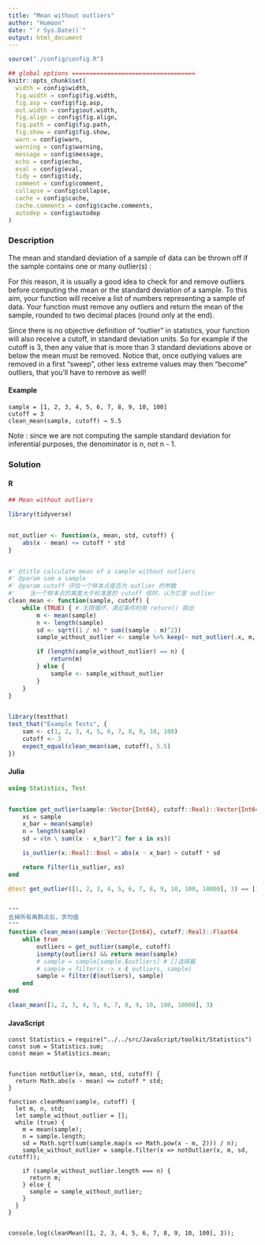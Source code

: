 ```yaml
---
title: "Mean without outliers"
author: "Humoon"
date: "`r Sys.Date()`"
output: html_document
---
```



```r
source("./config/config.R")

## global options ===================================
knitr::opts_chunk$set(
  width = config$width,
  fig.width = config$fig.width,
  fig.asp = config$fig.asp,
  out.width = config$out.width,
  fig.align = config$fig.align,
  fig.path = config$fig.path,
  fig.show = config$fig.show,
  warn = config$warn,
  warning = config$warning,
  message = config$message,
  echo = config$echo,
  eval = config$eval,
  tidy = config$tidy,
  comment = config$comment,
  collapse = config$collapse,
  cache = config$cache,
  cache.comments = config$cache.comments,
  autodep = config$autodep
)
```



### Description

The mean and standard deviation of a sample of data can be thrown off if the sample contains one or many outlier(s) :

For this reason, it is usually a good idea to check for and remove outliers before computing the mean or the standard deviation of a sample. To this aim, your function will receive a list of numbers representing a sample of data. Your function must remove any outliers and return the mean of the sample, rounded to two decimal places (round only at the end).

Since there is no objective definition of "outlier" in statistics, your function will also receive a cutoff, in standard deviation units. So for example if the cutoff is 3, then any value that is more than 3 standard deviations above or below the mean must be removed. Notice that, once outlying values are removed in a first "sweep", other less extreme values may then "become" outliers, that you'll have to remove as well!


#### Example
```
sample = [1, 2, 3, 4, 5, 6, 7, 8, 9, 10, 100]
cutoff = 3
clean_mean(sample, cutoff) → 5.5
```

Note : since we are not computing the sample standard deviation for inferential purposes, the denominator is n, not n - 1.


### Solution

#### R
```r
## Mean without outliers

library(tidyverse)


not_outlier <- function(x, mean, std, cutoff) {
    abs(x - mean) <= cutoff * std
}


#' @title calculate mean of a sample without outliers
#' @param sam a sample
#' @param cutoff 评估一个样本点是否为 outlier 的参数
#'    当一个样本点的离差大于标准差的 cutoff 倍时，认为它是 outlier
clean_mean <- function(sample, cutoff) {
    while (TRUE) { # 无限循环，满足条件时用 return() 跳出
        m <- mean(sample)
        n <- length(sample)
        sd <- sqrt((1 / n) * sum((sample - m)^2))
        sample_without_outlier <- sample %>% keep(~ not_outlier(.x, m, sd, cutoff))

        if (length(sample_without_outlier) == n) {
            return(m)
        } else {
            sample <- sample_without_outlier
        }
    }
}


library(testthat)
test_that("Example Tests", {
    sam <- c(1, 2, 3, 4, 5, 6, 7, 8, 9, 10, 100)
    cutoff <- 3
    expect_equal(clean_mean(sam, cutoff), 5.5)
})
```


#### Julia
```julia
using Statistics, Test


function get_outlier(sample::Vector{Int64}, cutoff::Real)::Vector{Int64}
    xs = sample
    x_bar = mean(sample)
    n = length(sample)
    sd = √(n \ sum((x - x_bar)^2 for x in xs))

    is_outlier(x::Real)::Bool = abs(x - x_bar) > cutoff * sd

    return filter(is_outlier, xs)
end

@test get_outlier([1, 2, 3, 4, 5, 6, 7, 8, 9, 10, 100, 10000], 3) == [10000]


"""
去掉所有离群点后，求均值
"""
function clean_mean(sample::Vector{Int64}, cutoff::Real)::Float64
    while true
        outliers = get_outlier(sample, cutoff)
        isempty(outliers) && return mean(sample)
        # sample = sample[sample.∉outliers] # []选择器
        # sample = filter(x -> x ∉ outliers, sample)
        sample = filter(∉(outliers), sample)
    end
end

clean_mean([1, 2, 3, 4, 5, 6, 7, 8, 9, 10, 100, 10000], 3)
```


#### JavaScript

```node
const Statistics = require("../../src/JavaScript/toolkit/Statistics")
const sum = Statistics.sum;
const mean = Statistics.mean;


function notOutlier(x, mean, std, cutoff) {
  return Math.abs(x - mean) <= cutoff * std;
}

function cleanMean(sample, cutoff) {
  let m, n, std;
  let sample_without_outlier = [];
  while (true) {
    m = mean(sample);
    n = sample.length;
    sd = Math.sqrt(sum(sample.map(x => Math.pow(x - m, 2))) / n);
    sample_without_outlier = sample.filter(x => notOutlier(x, m, sd, cutoff));

    if (sample_without_outlier.length === n) {
      return m;
    } else {
      sample = sample_without_outlier;
    }
  }
}


console.log(cleanMean([1, 2, 3, 4, 5, 6, 7, 8, 9, 10, 100], 3));
```


